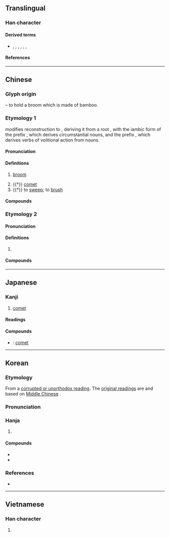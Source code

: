 {{also|篲}}
{{character info}}
==Translingual==

===Han character===
{{Han char|rn=58|rad=彐|as=08|sn=11|four=55174|canj=QJSM|ids=⿱⿰丰丰彐}}

====Derived terms====
* {{l|mul|慧}}, {{l|mul|嘒}}, {{l|mul|𦄑}}, {{l|mul|槥}}, {{l|mul|熭}}, {{l|mul|䨮}}, {{l|mul|鏏}}

====References====
{{Han ref|kx=0362.160|dkj=09927|dj=0680.310|hdz=20961.100|uh=5F57}}

----

==Chinese==

===Glyph origin===
{{Han etym}}
{{Han compound|甡|又|t1=broom|t2=hand|ls=psc}} – to hold a broom which is made of bamboo.

===Etymology 1===
{{zh-forms|alt=篲,𥱵}}

{{zh-ref|Sagart (2021)}} modifies {{zh-ref|Baxter and Sagart's (2014)}} reconstruction to {{m|und|*sə-m-pʰˤut-s}}, deriving it from a root {{m|und|*pʰˤut||dust}}, with the iambic form of the prefix {{m|und|*s-}}, which derives circumstantial nouns, and the prefix {{m|und|*m-}}, which derives verbs of volitional action from nouns.

{{attn|zh|Are the pronunciations via analogy with {{zh-l|慧}}?}}

====Pronunciation====
{{zh-pron
|m=huì,suì,1nb=standard in Mainland and Taiwan,2nb=dated variant,2a=y
|m-s=hui4
|c=wai6,seoi6
|c-t=fei5
|g=fii5
|h=pfs=fi;gd=fi4
|j=hui3
|mb=hṳ̄
|md=hiê/suói/uói
|mn=xm,tw:hūi
|mn-t=hui6
|w=3hhue
|x=fei4
|mc=1+3
|oc=1,1+3
|ma=y
|cat=n,v
}}

====Definitions====
{{zh-hanzi}}

# {{lb|zh|literary}} [[broom]]
# {{†}} [[comet]]
# {{†}} to [[sweep]]; to [[brush]]

====Compounds====
{{zh-der|周期彗星|哈雷彗星|彗尾|彗星|彗氾畫塗|擁彗先驅|擁彗迎門|畢拉彗星|百武彗星}}

===Etymology 2===
{{zh-forms}}

====Pronunciation====
{{zh-pron
|m=wèi,huì
|c=wai6
|dial=n
|mc=2
|oc=n,2
|cat=v
}}

====Definitions====
{{zh-hanzi}}

# {{zh-alt-form|熭}}

====Compounds====
{{zh-der|日中必彗}}

----

==Japanese==

===Kanji===
{{ja-kanji|grade=|rs=彐08}}

# [[comet]]

====Readings====
{{ja-readings
|goon=ずい, ぜい
|kanon=すい, せい
|kun=ほうき-
}}

====Compounds====
{{der-top|Compounds}}
* {{ja-r|彗星|すいせい}}: [[comet]]
{{der-bottom}}

----

==Korean==

===Etymology===
From a [[속음|corrupted or unorthodox reading]]. The [[본음|original readings]] are {{ko-l|수}} and {{ko-l|세}} based on [[Middle Chinese]] {{ltc-l|彗|id=1+3}}. 

{{collapse|
* {{hanja-dongguk|ᄊᆔᆼ〮|ssyúy}}
* {{hanja-hunmong|슈〯|syǔ|器皿|alt=篲}}
|Historical readings
|bg=#FFFFFF}}

===Pronunciation===
{{ko-hanja-pron|혜|l=y}}

===Hanja===
{{ko-hanja-search}}
{{ko-hanja|살별|혜}}

# {{hanja form of|혜|[[comet]]}}

====Compounds====
{{der-top|Compounds}}
* {{ko-l|혜성|彗星}}
* {{ko-l|^혜성가|彗星歌}}
{{der-bottom}}

===References===
* {{R:hanjadoc|3218}}

----

==Vietnamese==

===Han character===
{{vi-readings|rs=彐08|reading=tuệ}}

# {{rfdef|vi|sort=彐08}}

{{cln|vi|Han tu}}
